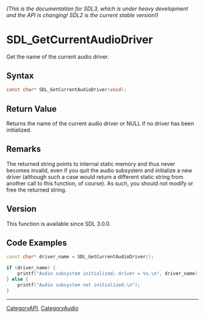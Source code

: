 ====== (This is the documentation for SDL3, which is under heavy development and the API is changing! SDL2 is the current stable version!) ======
= SDL_GetCurrentAudioDriver =

Get the name of the current audio driver.

== Syntax ==

<syntaxhighlight lang='c'>
const char* SDL_GetCurrentAudioDriver(void);
</syntaxhighlight>

== Return Value ==

Returns the name of the current audio driver or NULL if no driver has been
initialized.

== Remarks ==

The returned string points to internal static memory and thus never becomes
invalid, even if you quit the audio subsystem and initialize a new driver
(although such a case would return a different static string from another
call to this function, of course). As such, you should not modify or free
the returned string.

== Version ==

This function is available since SDL 3.0.0.

== Code Examples ==

<syntaxhighlight lang='c++'>
const char* driver_name = SDL_GetCurrentAudioDriver();

if (driver_name) {
    printf("Audio subsystem initialized; driver = %s.\n", driver_name);
} else {
    printf("Audio subsystem not initialized.\n");
}
</syntaxhighlight>

----
[[CategoryAPI]], [[CategoryAudio]]


